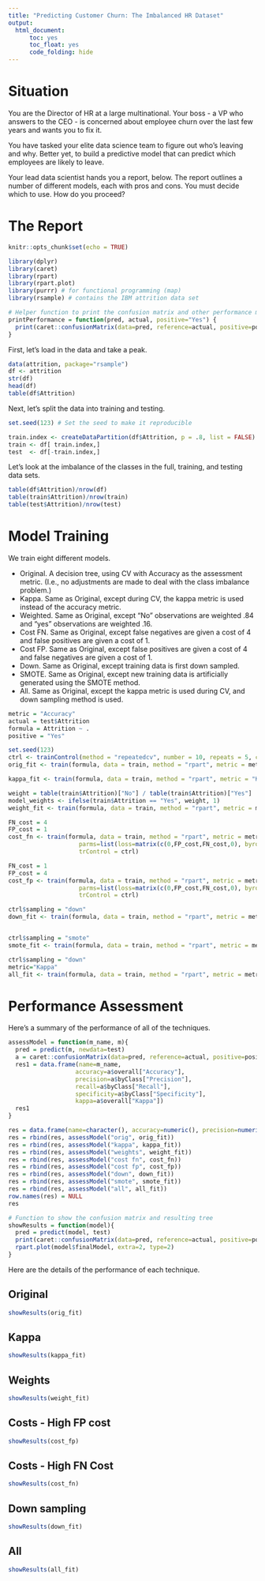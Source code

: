 ```yaml
---
title: "Predicting Customer Churn: The Imbalanced HR Dataset"
output: 
  html_document:
      toc: yes
      toc_float: yes
      code_folding: hide
---
```


# Situation

You are the Director of HR at a large multinational. Your boss - a VP who answers to the CEO - is concerned about employee churn over the last few years and wants you to fix it.

You have tasked your elite data science team to figure out who's leaving and why. Better yet, to build a predictive model that can predict which employees are likely to leave. 

Your lead data scientist hands you a report, below. The report outlines a number of different models, each with pros and cons. You must decide which to use. How do you proceed?

# The Report

```r
knitr::opts_chunk$set(echo = TRUE)
```


```r
library(dplyr)
library(caret)
library(rpart)
library(rpart.plot)
library(purrr) # for functional programming (map)
library(rsample) # contains the IBM attrition data set
```


```r
# Helper function to print the confusion matrix and other performance metrics of the models.
printPerformance = function(pred, actual, positive="Yes") {
  print(caret::confusionMatrix(data=pred, reference=actual, positive=positive, dnn=c("Predicted", "Actual")))
}
```

First, let's load in the data and take a peak.

```r
data(attrition, package="rsample")
df <- attrition 
str(df)
head(df)
table(df$Attrition)
```

Next, let's split the data into training and testing.

```r
set.seed(123) # Set the seed to make it reproducible

train.index <- createDataPartition(df$Attrition, p = .8, list = FALSE)
train <- df[ train.index,]
test  <- df[-train.index,]
```

Let's look at the imbalance of the classes in the full, training, and testing data sets.

```r
table(df$Attrition)/nrow(df)
table(train$Attrition)/nrow(train)
table(test$Attrition)/nrow(test)
```


# Model Training

We train eight different models. 

- Original. A decision tree, using CV with Accuracy as the assessment metric. (I.e., no adjustments are made to deal with the class imbalance problem.) 
- Kappa. Same as Original, except during CV, the kappa metric is used instead of the accuracy metric.
- Weighted. Same as Original, except "No" observations are weighted .84 and "yes" observations are weighted .16.
- Cost FN. Same as Original, except false negatives are given a cost of 4 and false positives are given a cost of 1.
- Cost FP. Same as Original, except false positives are given a cost of 4 and false negatives are given a cost of 1.
- Down. Same as Original, except training data is first down sampled.
- SMOTE. Same as Original, except new training data is artificially generated using the SMOTE method.
- All. Same as Original, except the kappa metric is used during CV, and down sampling method is used.

```r
metric = "Accuracy"
actual = test$Attrition
formula = Attrition ~ .
positive = "Yes"

set.seed(123)
ctrl <- trainControl(method = "repeatedcv", number = 10, repeats = 5, classProbs = FALSE)
orig_fit <- train(formula, data = train, method = "rpart", metric = metric, trControl = ctrl)

kappa_fit <- train(formula, data = train, method = "rpart", metric = "Kappa", trControl = ctrl)

weight = table(train$Attrition)["No"] / table(train$Attrition)["Yes"] 
model_weights <- ifelse(train$Attrition == "Yes", weight, 1)
weight_fit <- train(formula, data = train, method = "rpart", metric = metric, weights=model_weights, trControl = ctrl)

FN_cost = 4
FP_cost = 1
cost_fn <- train(formula, data = train, method = "rpart", metric = metric, 
                    parms=list(loss=matrix(c(0,FP_cost,FN_cost,0), byrow=TRUE, nrow=2)), 
                    trControl = ctrl)

FN_cost = 1
FP_cost = 4
cost_fp <- train(formula, data = train, method = "rpart", metric = metric, 
                    parms=list(loss=matrix(c(0,FP_cost,FN_cost,0), byrow=TRUE, nrow=2)), 
                    trControl = ctrl)

ctrl$sampling = "down"
down_fit <- train(formula, data = train, method = "rpart", metric = metric, trControl = ctrl)


ctrl$sampling = "smote"
smote_fit <- train(formula, data = train, method = "rpart", metric = metric, trControl = ctrl)

ctrl$sampling = "down"
metric="Kappa"
all_fit <- train(formula, data = train, method = "rpart", metric = metric, trControl = ctrl)
```


# Performance Assessment

Here's a summary of the performance of all of the techniques.

```r
assessModel = function(m_name, m){
  pred = predict(m, newdata=test)
  a = caret::confusionMatrix(data=pred, reference=actual, positive=positive, dnn=c("Predicted", "Actual"))
  res1 = data.frame(name=m_name, 
                   accuracy=a$overall["Accuracy"], 
                   precision=a$byClass["Precision"],
                   recall=a$byClass["Recall"],
                   specificity=a$byClass["Specificity"],
                   kappa=a$overall["Kappa"])
  res1
}

res = data.frame(name=character(), accuracy=numeric(), precision=numeric(), recall=numeric(), specificity=numeric(), kappa=numeric())
res = rbind(res, assessModel("orig", orig_fit))
res = rbind(res, assessModel("kappa", kappa_fit))
res = rbind(res, assessModel("weights", weight_fit))
res = rbind(res, assessModel("cost fn", cost_fn))
res = rbind(res, assessModel("cost fp", cost_fp))
res = rbind(res, assessModel("down", down_fit))
res = rbind(res, assessModel("smote", smote_fit))
res = rbind(res, assessModel("all", all_fit))
row.names(res) = NULL
res
```


```r
# Function to show the confusion matrix and resulting tree
showResults = function(model){
  pred = predict(model, test)
  print(caret::confusionMatrix(data=pred, reference=actual, positive=positive, dnn=c("Predicted", "Actual")))
  rpart.plot(model$finalModel, extra=2, type=2)
}
```

Here are the details of the performance of each technique.

## Original

```r
showResults(orig_fit)
```

## Kappa

```r
showResults(kappa_fit)
```

## Weights

```r
showResults(weight_fit)
```

## Costs - High FP cost

```r
showResults(cost_fp)
```

## Costs - High FN Cost

```r
showResults(cost_fn)
```

## Down sampling

```r
showResults(down_fit)
```

## All

```r
showResults(all_fit)
```

